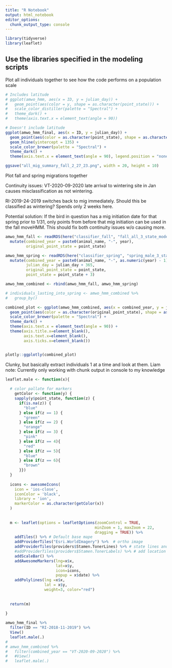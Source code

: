 ```yaml
---
title: "R Notebook"
output: html_notebook
editor_options: 
  chunk_output_type: console
---
```


```r
library(tidyverse)
library(leaflet)
```

## Use the libraries specified in the modeling scripts

Plot all individuals together to see how the code performs on a population scale
```r
# Includes latitude
# ggplot(amwo_hmm, aes(x = ID, y = julian_day)) +
#   geom_point(aes(color = y, shape = as.character(point_state))) +
#   scale_color_distiller(palette = "Spectral") +
#   theme_dark() + 
#   theme(axis.text.x = element_text(angle = 90))

# Doesn't include latitude
ggplot(amwo_hmm_final, aes(x = ID, y = julian_day)) +
  geom_point(aes(color = as.character(point_state), shape = as.character(point_state))) +
  geom_hline(yintercept = 135) +
  scale_color_brewer(palette = "Spectral") +
  theme_dark() +
  theme(axis.text.x = element_text(angle = 90), legend.position = "none")

ggsave("all_mig_summary_fall_2_27_23.png", width = 20, height = 10)
```

Plot fall and spring migrations together

Continuity issues:
VT-2020-09-2020 late arrival to wintering site in Jan causes misclassification as not wintering.

RI-2019-24-2019 switches back to mig immediately. Should this be classified as wintering? Spends only 2 weeks here.

Potential solution: If the bird in question has a mig initiation date for that spring prior to 1/31, only points from before that mig initiation can be used in the fall moveHMM. This should fix both continuity issues w/o causing more.

```r
amwo_hmm_fall <- readRDS(here("classifier_fall", "fall_all_3_state_model.rds")) %>%
  mutate(combined_year = paste0(animal_name, "-", year),
         original_point_state = point_state)

amwo_hmm_spring <- readRDS(here("classifier_spring", "spring_male_3_state_model.rds")) %>%
  mutate(combined_year = paste0(animal_name, "-", as.numeric(year) - 1),
         julian_day = julian_day + 365,
         original_point_state = point_state,
         point_state = point_state + 3)

amwo_hmm_combined <- rbind(amwo_hmm_fall, amwo_hmm_spring)

# individuals_lasting_into_spring <- amwo_hmm_combined %>%
#   group_by()

combined_plot <- ggplot(amwo_hmm_combined, aes(x = combined_year, y = julian_day)) +
  geom_point(aes(color = as.character(original_point_state), shape = as.character(original_point_state))) +
  scale_color_brewer(palette = "Spectral") +
  theme_dark() +
  theme(axis.text.x = element_text(angle = 90)) +
  theme(axis.title.x=element_blank(),
        axis.text.x=element_blank(),
        axis.ticks.x=element_blank())


plotly::ggplotly(combined_plot)

```



Clunky, but basically extract individuals 1 at a time and look at them. Liam note: Currently only working with chunk output in console to my knowledge
```r
leaflet.male <- function(x){
  
  # color pallate for markers
    getColor <- function(y) {
    sapply(y$point_state, function(z) {
      if(is.na(z)) {
        "blue"
      } else if(z == 1) {
        "green"
      } else if(z == 2) {
        "orange"
      } else if(z == 3) {
        "pink"
      } else if(z == 4){
        "red"
      } else if(z == 5){
        "blue"
      } else if(z == 6){
        "brown"
      }})
  }
  
  icons <- awesomeIcons(
    icon = 'ios-close',
    iconColor = 'black',
    library = 'ion',
    markerColor = as.character(getColor(x))
  )
  
  
  m <- leaflet(options = leafletOptions(zoomControl = TRUE,
                                       minZoom = 1, maxZoom = 22,
                                       dragging = TRUE)) %>%
    addTiles() %>% # Default base mape
    addProviderTiles("Esri.WorldImagery") %>%  # ortho image
    addProviderTiles(providers$Stamen.TonerLines) %>% # state lines and roads.
    #addProviderTiles(providers$Stamen.TonerLabels) %>% # add location and road labels
    addScaleBar() %>%
    addAwesomeMarkers(lng=x$x, 
                      lat=x$y, 
                      icon=icons,
                      popup = x$date) %>%
    addPolylines(lng =x$x,
                 lat = x$y,
                 weight=3, color="red")
  
  
  return(m) 
  
}
```

```r
amwo_hmm_final %>%
  filter(ID == "RI-2018-11-2019") %>%
  View()
  leaflet.male(.)
# 
# amwo_hmm_combined %>%
#   filter(combined_year == "VT-2020-09-2020") %>%
#   #View()
#   leaflet.male(.)
```

